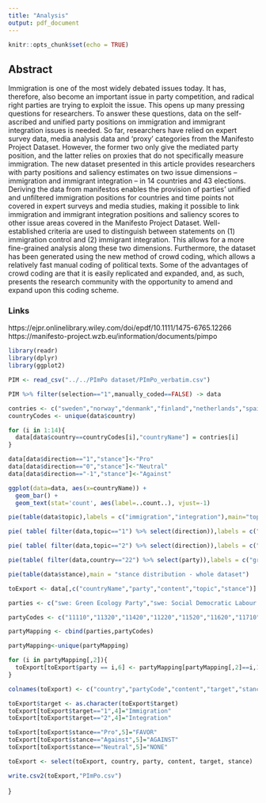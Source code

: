 ```yaml
---
title: "Analysis"
output: pdf_document
---
```


```r
knitr::opts_chunk$set(echo = TRUE)
```

## Abstract

Immigration is one of the most widely debated issues today. It has, therefore, also become an important issue in party competition, and radical right parties are trying to exploit the issue. This opens up many pressing questions for researchers. To answer these questions, data on the self-ascribed and unified party positions on immigration and immigrant integration issues is needed. So far, researchers have relied on expert survey data, media analysis data and ‘proxy’ categories from the Manifesto Project Dataset. However, the former two only give the mediated party position, and the latter relies on proxies that do not specifically measure immigration. The new dataset presented in this article provides researchers with party positions and saliency estimates on two issue dimensions – immigration and immigrant integration – in 14 countries and 43 elections. Deriving the data from manifestos enables the provision of parties’ unified and unfiltered immigration positions for countries and time points not covered in expert surveys and media studies, making it possible to link immigration and immigrant integration positions and saliency scores to other issue areas covered in the Manifesto Project Dataset. Well-established criteria are used to distinguish between statements on (1) immigration control and (2) immigrant integration. This allows for a more fine-grained analysis along these two dimensions. Furthermore, the dataset has been generated using the new method of crowd coding, which allows a relatively fast manual coding of political texts. Some of the advantages of crowd coding are that it is easily replicated and expanded, and, as such, presents the research community with the opportunity to amend and expand upon this coding scheme.

### Links
https://ejpr.onlinelibrary.wiley.com/doi/epdf/10.1111/1475-6765.12266
https://manifesto-project.wzb.eu/information/documents/pimpo

```r
library(readr)
library(dplyr)
library(ggplot2)
```

```r
PIM <- read_csv("../../PImPo dataset/PImPo_verbatim.csv")
```

```r
PIM %>% filter(selection=="1",manually_coded==FALSE) -> data

contries <- c("sweden","norway","denmank","finland","netherlands","spain","germany","austria","switzerland","ireland","usa","canada","australia","new zealand")
countryCodes <- unique(data$country)

for (i in 1:14){
  data[data$country==countryCodes[i],"countryName"] = contries[i]
}

data[data$direction=="1","stance"]<-"Pro"
data[data$direction=="0","stance"]<-"Neutral"
data[data$direction=="-1","stance"]<-"Against"
```

```r
ggplot(data=data, aes(x=countryName)) +
  geom_bar() +
  geom_text(stat='count', aes(label=..count..), vjust=-1)

pie(table(data$topic),labels = c("immigration","integration"),main="topic distribution - whole dataset")

pie( table( filter(data,topic=="1") %>% select(direction)),labels = c("against","neutral","pro"),main = "Stance against immigration - whole dataset")

pie( table( filter(data,topic=="2") %>% select(direction)),labels = c("against","neutral","pro"),main = "Stance against integration - whole dataset")

pie(table( filter(data,country=="22") %>% select(party)),labels = c("green left","socialist party","labour party","d66","VVD","christian democrat appeal","christian union","party of freedom","party of the animals","reformed political party"),main = "dutch parties")

pie(table(data$stance),main = "stance distribution - whole dataset")
```

```r
toExport <- data[,c("countryName","party","content","topic","stance")]
```

```r
parties <- c("swe: Green Ecology Party","swe: Social Democratic Labour Party","swe: Liberal People’s Party","swe: Left Communists Party","swe: Christian Democratic Community Party ","swe: Moderate Coalition Party","swe: Sweden Democrats","swe: Centre Party","nor: Socialist Left Party","nor: Norwegian Labour Party","nor: Liberal Party","nor: Christian People’s Party","nor: Conservative Party","nor: Centre Party","nor: Progress Party","dnk: Liberal Alliance","dnk: Red-Green Unity List","dnk: Socialist People’s Party","dnk: Social Democratic Party","dnk: Centre Democrats","dnk: Radical Party","dnk: Liberals","dnk: Christian People’s Party","dnk: Conservative People’s Party","dnk: Danish People’s Party","dnk: Progress Party","fin: Green Union","fin: Left Wing Alliance","fin: Finnish Social Democrats","fin: Christian Democrats in Finland","fin: National Coalition","fin: Finnish Centre","fin: Finnish Rural Party","fin: Swedish People’s Party","nld: Green Left","nld: Socialist Party","nld: Labour Party","nld: Democrats‘66","nld: People’s Party for Freedom and Democracy ","nld: Christian Democratic Appeal","nld: Christian Union","nld: Party of Freedom","nld: Party for the Animals","nld: Reformed Political Party","esp: Future Yes","esp: Amaiur","esp: Commitment-Q","esp: United Left","esp: Spanish Socialist Workers’ Party","esp: Union, Progress and Democracy","esp: Popular Party","esp: Convergence and Union","esp: Forum Asturias","esp: Basque Nationalist Party","esp: Basque Solidarity","esp: Canarian Coalition","esp: Aragonist Council","deu: Alliance‘90/Greens","deu: Party of Democratic Socialism","deu: The Left","deu: Social Democratic Party of Germany","deu: Free Democratic Party","deu: Christian Democratic Union/C.Social Union ","aut: The Greens","aut: The Greens","aut: The Greens","aut: The Greens","aut: Austrian Communist Party","aut: Austrian Social Democratic Party","aut: Austrian Social Democratic Party","aut: Austrian Social Democratic Party","aut: Austrian Social Democratic Party","aut: Austrian Freedom Party","aut: Austrian Freedom Party","aut: Austrian Freedom Party","aut: Austrian Freedom Party","aut: Austrian People’s Party","aut: Austrian People’s Party","aut: Austrian People’s Party","aut: Austrian People’s Party","aut: Alliance for the Future of Austria","aut: Alliance for the Future of Austria","che: Green Party of Switzerland","che: Green Liberal Party","che: Swiss Labour Party","che: Social Democratic Party of Switzerland ","che: Radical Democratic Party","che: Conservative Christian Social Party","che: Protestant People’s Party of Switzerland ","che: Christian Social Party","che: Federal Democratic Union","che: Swiss People’s Party","che: Conservative Democratic Party of Switzer. ","irl: United Left Alliance","irl: Green Party","irl: Socialist Party","irl: Labour Party","irl: Progressive Democrats","irl: Familiy of the Irish","irl: Soldiers of Destiny","irl: Ourselves Alone","usa: Democratic Party","usa: Republican Party","can: Green Party","can: New Democratic Party","can: Liberal Party of Canada","can: Conservative Party of Canada","can: Quebec Bloc","aus: Australian Greens","aus: Australian Labor Party","aus: Palmer United Party","aus: Liberal Party of Australia","aus: Katter's Australian Party","aus: National Country Party","nzl: Green Party of Aotearoa New Zealand","nzl: New Zealand Labour Party","nzl: ACT New Zealand","nzl: United Future New Zealand","nzl: Progressive Party","nzl: New Zealand National Party","nzl: New Zealand First Party","nzl: Maori Party","nzl: Mana Party")

partyCodes <- c("11110","11320","11420","11220","11520","11620","11710","11810","12221","12320","12420","12520","12620","12810","12951","13001","13229","13230","13320","13330","13410","13420","13520","13620","13720","13951","14110","14223","14320","14520","14620","14810","14820","14901","22110","22220","22320","22330","22420","22521","22526","22722","22951","22952","33091","33092","33093","33220","33320","33440","33610","33611","33612","33902","33903","33907","33909","41113","41221","41223","41320","41420","41521","42110","42110","42110","42110","42220","42320","42320","42320","42320","42420","42420","42420","42420","42520","42520","42520","42520","42710","42710","43110","43120","43220","43320","43420","43520","43530","43540","43711","43810","43811","53021","53110","53230","53320","53420","53520","53620","53951","61320","61620","62110","62320","62420","62623","62901","63110","63320","63410","63620","63710","63810","64110","64320","64420","64421","64422","64620","64621","64901","64902")

partyMapping <- cbind(parties,partyCodes)
```

```r
partyMapping<-unique(partyMapping)

for (i in partyMapping[,2]){
  toExport[toExport$party == i,6] <- partyMapping[partyMapping[,2]==i,1]
}

colnames(toExport) <- c("country","partyCode","content","target","stance","party")
```

```r
toExport$target <- as.character(toExport$target)
toExport[toExport$target=="1",4]="Immigration"
toExport[toExport$target=="2",4]="Integration"

toExport[toExport$stance=="Pro",5]="FAVOR"
toExport[toExport$stance=="Against",5]="AGAINST"
toExport[toExport$stance=="Neutral",5]="NONE"

toExport <- select(toExport, country, party, content, target, stance)
```
```r
write.csv2(toExport,"PImPo.csv")
```

}

